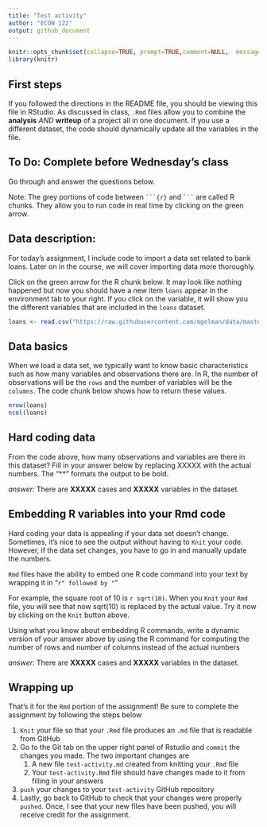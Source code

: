 ```yaml
---
title: "Test activity"
author: "ECON 122"
output: github_document
---
```


```r
knitr::opts_chunk$set(collapse=TRUE, prompt=TRUE,comment=NULL,  message=F, include=TRUE)
library(knitr)
```

## First steps
If you followed the directions in the README file, you should be viewing this file in RStudio. As discussed in class, `.Rmd` files allow you to combine the **analysis** *AND* **writeup** of a project all in one document. If you use a different dataset, the code should dynamically update all the variables in the file.

## To Do: Complete before Wednesday's class 
Go through and answer the questions below.

Note: The grey portions of code between ` ```{r}` and ` ``` ` are called R chunks. They allow you to run code in real time by clicking on the green arrow. 

## Data description:
For today's assignment, I include code to import a data set related to bank loans. Later on in the course, we will cover importing data more thoroughly. 

Click on the green arrow for the R chunk below. It may look like nothing happened but now you should have a new item `loans` appear in the environment tab to your right. If you click on the variable, it will show you the different variables that are included in the `loans` dataset. 

```r
loans <- read.csv("https://raw.githubusercontent.com/mgelman/data/master/day1CreditData.csv")
```


## Data basics 
When we load a data set, we typically want to know basic characteristics such as how many variables and observations there are. In R, the number of observations will be the `rows` and the number of variables will be the `columns`. The code chunk below shows how to return these values. 


```r
nrow(loans)
ncol(loans)
```

## Hard coding data

From the code above, how many observations and variables are there in this dataset? Fill in your answer below by replacing XXXXX with the actual numbers. The "**" formats the output to be bold. 

*answer:* There are **XXXXX** cases and **XXXXX** variables in the dataset. 

## Embedding R variables into your Rmd code

Hard coding your data is appealing if your data set doesn't change. Sometimes, it's nice to see the output without having to `Knit` your code. However, if the data set changes, you have to go in and manually update the numbers. 

`Rmd` files have the ability to embed one R code command into your text by wrapping it in "`r" followed by "`"

For example, the square root of 10 is `r sqrt(10)`. When you `Knit` your `Rmd` file, you will see that now sqrt(10) is replaced by the actual value. Try it now by clicking on the `Knit` button above. 

Using what you know about embedding R commands, write a dynamic version of your answer above by using the R command for computing the number of rows and number of columns instead of the actual numbers


*answer:* There are **XXXXX** cases and **XXXXX** variables in the dataset. 


## Wrapping up 

That's it for the `Rmd` portion of the assignment! Be sure to complete the assignment by following the steps below

1. `Knit` your file so that your `.Rmd` file produces an `.md` file that is readable from GitHub
2. Go to the Git tab on the upper right panel of Rstudio and `commit` the changes you made. The two important changes are 
    1. A new file `test-activity.md` created from knitting your `.Rmd` file
    2. Your `test-activity.Rmd` file should have changes made to it from filling in your answers
3. `push` your changes to your `test-activity` GitHub repository
4. Lastly, go back to GitHub to check that your changes were properly `pushed`. Once, I see that your new files have been pushed, you will receive credit for the assignment. 





